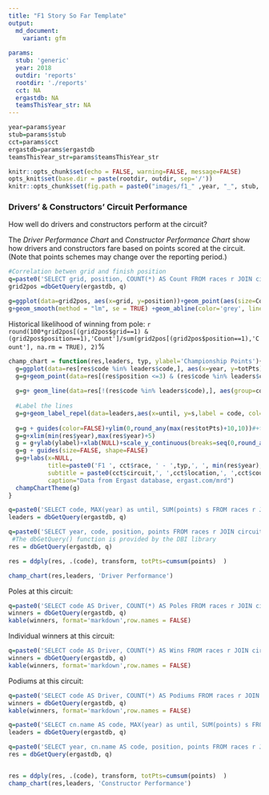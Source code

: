 ```yaml
---
title: "F1 Story So Far Template"
output:
  md_document:
    variant: gfm
    
params:
  stub: 'generic'
  year: 2018
  outdir: 'reports'
  rootdir: './reports'
  cct: NA
  ergastdb: NA
  teamsThisYear_str: NA
---
```


```r

year=params$year
stub=params$stub
cct=params$cct
ergastdb=params$ergastdb
teamsThisYear_str=params$teamsThisYear_str

knitr::opts_chunk$set(echo = FALSE, warning=FALSE, message=FALSE)
opts_knit$set(base.dir = paste(rootdir, outdir, sep='/'))
knitr::opts_chunk$set(fig.path = paste0("images/f1_" ,year, "_", stub, "-"))

```

### Drivers' & Constructors' Circuit Performance

How well do drivers and constructors perform at the circuit?

The *Driver Performance Chart* and *Constructor Performance Chart* show how drivers and constructors fare based on points scored at the circuit. (Note that points schemes may change over the reporting period.)


```r
#Correlation betwen grid and finish position
q=paste0('SELECT grid, position, COUNT(*) AS Count FROM races r JOIN circuits c JOIN results rs WHERE r.circuitId=c.circuitId AND r.raceId=rs.raceId AND circuitref="',cct$circuitRef,'" GROUP BY grid, position DESC')
grid2pos =dbGetQuery(ergastdb, q)

g=ggplot(data=grid2pos, aes(x=grid, y=position))+geom_point(aes(size=Count))
g+geom_smooth(method = "lm", se = TRUE) +geom_abline(color='grey', linetype='dashed')+theme_bw()+ylab('Final Position')+xlab('Grid Position')
```

Historical likelihood of winning from pole: `r round(100*grid2pos[(grid2pos$grid==1) & (grid2pos$position==1),'Count']/sum(grid2pos[(grid2pos$position==1),'Count'], na.rm = TRUE), 2)`%


```r

champ_chart = function(res,leaders, typ, ylabel='Championship Points'){
  g=ggplot(data=res[res$code %in% leaders$code,], aes(x=year, y=totPts))+ geom_line(aes(col=code))
  g=g+geom_point(data=res[(res$position <=3) & (res$code %in% leaders$code),],aes( size=factor(position),shape=factor(position),col=code)) + scale_size_manual(values=c(2,1.2,1.0)) + scale_shape_manual(values=c(2,6,1))
  
  g=g+ geom_line(data=res[!(res$code %in% leaders$code),], aes(group=code),col='grey')
  
  #Label the lines
  g=g+geom_label_repel(data=leaders,aes(x=until, y=s,label = code, col=code), na.rm = TRUE, arrow = arrow(length = unit(0.01, 'npc')), nudge_y =3, nudge_x =2, segment.size = 0.2,size=2)
  
  g=g + guides(color=FALSE)+ylim(0,round_any(max(res$totPts)+10,10))#+theme_bw()
  g=g+xlim(min(res$year),max(res$year)+5)
  g = g+ylab(ylabel)+xlab(NULL)+scale_y_continuous(breaks=seq(0,round_any(max(res$totPts)+10,10),10))
  g=g + guides(size=FALSE, shape=FALSE)
  g=g+labs(x=NULL,
           title=paste0('F1 ', cct$race, ' - ',typ,', ', min(res$year), ' to ', max(res$year)),
           subtitle = paste0(cct$circuit,', ',cct$location,', ',cct$country),
           caption="Data from Ergast database, ergast.com/mrd")
  champChartTheme(g)
}
```



```r

q=paste0('SELECT code, MAX(year) as until, SUM(points) s FROM races r JOIN circuits c JOIN results rs JOIN drivers d WHERE r.circuitId=c.circuitId AND r.raceId=rs.raceId AND  d.driverId=rs.driverId AND circuitref="' ,cct$circuitRef,'" GROUP BY code DESC ORDER BY s DESC LIMIT 10')
leaders = dbGetQuery(ergastdb, q)

q=paste0('SELECT year, code, position, points FROM races r JOIN circuits c JOIN results rs JOIN drivers d WHERE r.circuitId=c.circuitId AND r.raceId=rs.raceId AND d.driverId=rs.driverId AND circuitref="',cct$circuitRef,'" ORDER BY year')
 #The dbGetQuery() function is provided by the DBI library
res = dbGetQuery(ergastdb, q)

res = ddply(res, .(code), transform, totPts=cumsum(points)  )

champ_chart(res,leaders, 'Driver Performance')
```

Poles at this circuit:

```r
q=paste0('SELECT code AS Driver, COUNT(*) AS Poles FROM races r JOIN circuits c JOIN results rs JOIN drivers d WHERE r.circuitId=c.circuitId AND r.raceId=rs.raceId AND d.driverId=rs.driverId AND grid=1 AND circuitref="',cct$circuitRef,'" GROUP BY code DESC ORDER BY Poles DESC')
winners = dbGetQuery(ergastdb, q)
kable(winners, format='markdown',row.names = FALSE)
```

Individual winners at this circuit:

```r
q=paste0('SELECT code AS Driver, COUNT(*) AS Wins FROM races r JOIN circuits c JOIN results rs JOIN drivers d WHERE r.circuitId=c.circuitId AND r.raceId=rs.raceId AND d.driverId=rs.driverId AND position=1 AND circuitref="',cct$circuitRef,'" AND code IN (',driversThisYear_str,') GROUP BY code DESC ORDER BY Wins DESC')
winners = dbGetQuery(ergastdb, q)
kable(winners, format='markdown',row.names = FALSE)
```


Podiums at this circuit:

```r
q=paste0('SELECT code AS Driver, COUNT(*) AS Podiums FROM races r JOIN circuits c JOIN results rs JOIN drivers d WHERE r.circuitId=c.circuitId AND r.raceId=rs.raceId AND d.driverId=rs.driverId AND position IN (1,2,3) AND circuitref="',cct$circuitRef,'" AND code IN (',driversThisYear_str,') GROUP BY code DESC ORDER BY Podiums DESC')
winners = dbGetQuery(ergastdb, q)
kable(winners, format='markdown',row.names = FALSE)
```

```r

q=paste0('SELECT cn.name AS code, MAX(year) as until, SUM(points) s FROM races r JOIN circuits c JOIN results rs JOIN constructors cn WHERE r.circuitId=c.circuitId AND r.raceId=rs.raceId AND  cn.constructorId=rs.constructorId AND circuitref="',cct$circuitRef,'" GROUP BY cn.constructorId DESC ORDER BY s DESC LIMIT 5')
leaders = dbGetQuery(ergastdb, q)

q=paste0('SELECT year, cn.name AS code, position, points FROM races r JOIN circuits c JOIN results rs JOIN constructors cn WHERE r.circuitId=c.circuitId AND r.raceId=rs.raceId AND cn.constructorId=rs.constructorId AND circuitref="',cct$circuitRef,'" ORDER BY year')
res = dbGetQuery(ergastdb, q)


res = ddply(res, .(code), transform, totPts=cumsum(points)  )
champ_chart(res,leaders, 'Constructor Performance')
```
